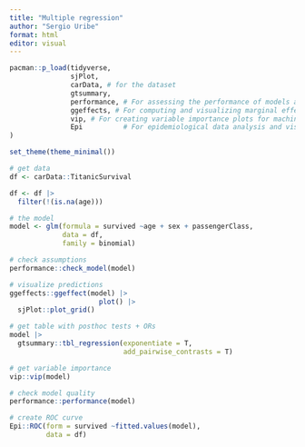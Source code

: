 ```yaml
---
title: "Multiple regression"
author: "Sergio Uribe"
format: html
editor: visual
---
```


```r
pacman::p_load(tidyverse, 
               sjPlot, 
               carData, # for the dataset
               gtsummary, 
               performance, # For assessing the performance of models and predictions
               ggeffects, # For computing and visualizing marginal effects from regression models
               vip, # For creating variable importance plots for machine learning models
               Epi          # For epidemiological data analysis and visualization)
)
```

```r
set_theme(theme_minimal())
```

```r
# get data
df <- carData::TitanicSurvival
```

```r
df <- df |> 
  filter(!(is.na(age)))
```

```r
# the model
model <- glm(formula = survived ~age + sex + passengerClass, 
             data = df, 
             family = binomial)
```

```r
# check assumptions
performance::check_model(model)
```

```r
# visualize predictions
ggeffects::ggeffect(model) |> 
                      plot() |> 
  sjPlot::plot_grid()
```

```r
# get table with posthoc tests + ORs
model |> 
  gtsummary::tbl_regression(exponentiate = T, 
                            add_pairwise_contrasts = T)
```

```r
# get variable importance
vip::vip(model)
```

```r
# check model quality
performance::performance(model)
```

```r
# create ROC curve
Epi::ROC(form = survived ~fitted.values(model), 
         data = df)
```
